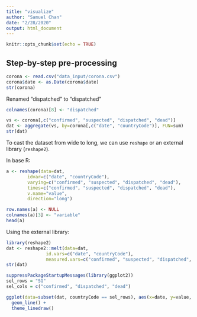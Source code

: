 ```yaml
---
title: "visualize"
author: "Samuel Chan"
date: "2/28/2020"
output: html_document
---
```


```r
knitr::opts_chunk$set(echo = TRUE)
```

## Step-by-step pre-processing
```r
corona <- read.csv("data_input/corona.csv")
corona$date <- as.Date(corona$date)
str(corona)
```

Renamed "dispatched" to "dispatched"
```r
colnames(corona)[8] <- "dispatched" 
```

```r
vs <- corona[,c("confirmed", "suspected", "dispatched", "dead")]
dat <- aggregate(vs, by=corona[,c("date", "countryCode")], FUN=sum)
str(dat)
```


To cast the dataset from wide to long, we can use `reshape` or an external library (`reshape2`).

In base R:
```r
a <- reshape(data=dat, 
        idvar=c("date", "countryCode"), 
        varying=c("confirmed", "suspected", "dispatched", "dead"), 
        times=c("confirmed", "suspected", "dispatched", "dead"),
        v.name="value",
        direction="long")

row.names(a) <- NULL
colnames(a)[3] <- "variable"
head(a)
```

Using the external library:
```r
library(reshape2)
dat <- reshape2::melt(data=dat, 
               id.vars=c("date", "countryCode"),
               measured.vars=c("confirmed", "suspected", "dispatched", "dead"))
str(dat)
```


```r
suppressPackageStartupMessages(library(ggplot2))
sel_rows = "SG"
sel_cols = c("confirmed", "dispatched", "dead")

ggplot(data=subset(dat, countryCode == sel_rows), aes(x=date, y=value, col=variable)) +
  geom_line() +
  theme_linedraw()
```


